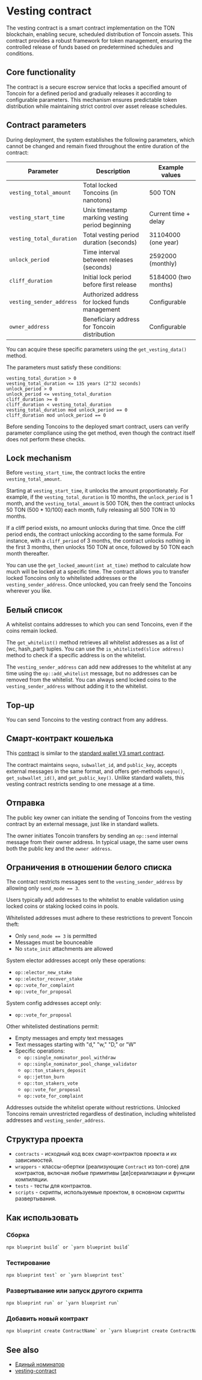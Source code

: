 
# Vesting contract

The vesting contract is a smart contract implementation on the TON blockchain, enabling secure, scheduled distribution of Toncoin assets. This contract provides a robust framework for token management, ensuring the controlled release of funds based on predetermined schedules and conditions.

## Core functionality

The contract is a secure escrow service that locks a specified amount of Toncoin for a defined period and gradually releases it according to configurable parameters. This mechanism ensures predictable token distribution while maintaining strict control over asset release schedules.

## Contract parameters

During deployment, the system establishes the following parameters, which cannot be changed and remain fixed throughout the entire duration of the contract:

| Parameter                | Description                                     | Example values       |
| ------------------------ | ----------------------------------------------- | -------------------- |
| `vesting_total_amount`   | Total locked Toncoins (in nanotons)             | 500 TON              |
| `vesting_start_time`     | Unix timestamp marking vesting period beginning | Current time + delay |
| `vesting_total_duration` | Total vesting period duration (seconds)         | 31104000 (one year)  |
| `unlock_period`          | Time interval between releases (seconds)        | 2592000 (monthly)    |
| `cliff_duration`         | Initial lock period before first release        | 5184000 (two months) |
| `vesting_sender_address` | Authorized address for locked funds management  | Configurable         |
| `owner_address`          | Beneficiary address for Toncoin distribution    | Configurable         |

You can acquire these specific parameters using the `get_vesting_data()` method.

The parameters must satisfy these conditions:

```
vesting_total_duration > 0
vesting_total_duration <= 135 years (2^32 seconds)
unlock_period > 0
unlock_period <= vesting_total_duration
cliff_duration >= 0
cliff_duration < vesting_total_duration
vesting_total_duration mod unlock_period == 0
cliff_duration mod unlock_period == 0
```

Before sending Toncoins to the deployed smart contract, users can verify parameter compliance using the get method, even though the contract itself does not perform these checks.

## Lock mechanism

Before `vesting_start_time`, the contract locks the entire `vesting_total_amount`.

Starting at `vesting_start_time`, it unlocks the amount proportionately. For example, if the `vesting_total_duration` is 10 months, the `unlock_period` is 1 month, and the `vesting_total_amount` is 500 TON, then the contract unlocks 50 TON (500 \* 10/100) each month, fully releasing all 500 TON in 10 months.

If a cliff period exists, no amount unlocks during that time. Once the cliff period ends, the contract unlocking according to the same formula. For instance, with a `cliff_period` of 3 months, the contract unlocks nothing in the first 3 months, then unlocks 150 TON at once, followed by 50 TON each month thereafter.

You can use the `get_locked_amount(int at_time)` method to calculate how much will be locked at a specific time. The contract allows you to transfer locked Toncoins only to whitelisted addresses or the `vesting_sender_address`. Once unlocked, you can freely send the Toncoins wherever you like.

## Белый список

A whitelist contains addresses to which you can send Toncoins, even if the coins remain locked.

The `get_whitelist()` method retrieves all whitelist addresses as a list of (wc, hash_part) tuples. You can use the `is_whitelisted(slice address)` method to check if a specific address is on the whitelist.

The `vesting_sender_address` can add new addresses to the whitelist at any time using the `op::add_whitelist` message, but no addresses can be removed from the whitelist. You can always send locked coins to the `vesting_sender_address` without adding it to the whitelist.

## Top-up

You can send Toncoins to the vesting contract from any address.

## Смарт-контракт кошелька

This [contract](https://github.com/ton-blockchain/vesting-contract/blob/2a63cb96942332abf92ed8425b37645fe4f41f86/contracts/vesting_wallet.fc#L366) is similar to the [standard wallet V3 smart contract](https://github.com/ton-blockchain/ton/blob/master/crypto/smartcont/wallet3-code.fc).

The contract maintains `seqno`, `subwallet_id`, and `public_key`, accepts external messages in the same format, and offers get-methods `seqno()`, `get_subwallet_id()`, and `get_public_key()`. Unlike standard wallets, this vesting contract restricts sending to one message at a time.

## Отправка

The public key owner can initiate the sending of Toncoins from the vesting contract by an external message, just like in standard wallets.

The owner initiates Toncoin transfers by sending an `op::send` internal message from their owner address. In typical usage, the same user owns both the public key and the `owner address`.

## Ограничения в отношении белого списка

The contract restricts messages sent to the `vesting_sender_address` by allowing only `send_mode == 3`.

Users typically add addresses to the whitelist to enable validation using locked coins or staking locked coins in pools.

Whitelisted addresses must adhere to these restrictions to prevent Toncoin theft:

- Only `send_mode == 3` is permitted
- Messages must be bounceable
- No `state_init` attachments are allowed

System elector addresses accept only these operations:

- `op::elector_new_stake`
- `op::elector_recover_stake`
- `op::vote_for_complaint`
- `op::vote_for_proposal`

System config addresses accept only:

- `op::vote_for_proposal`

Other whitelisted destinations permit:

- Empty messages and empty text messages
- Text messages starting with "d," "w," "D," or "W"
- Specific operations:
  - `op::single_nominator_pool_withdraw`
  - `op::single_nominator_pool_change_validator`
  - `op::ton_stakers_deposit`
  - `op::jetton_burn`
  - `op::ton_stakers_vote`
  - `op::vote_for_proposal`
  - `op::vote_for_complaint`

Addresses outside the whitelist operate without restrictions. Unlocked Toncoins remain unrestricted regardless of destination, including whitelisted addresses and `vesting_sender_address`.

## Структура проекта

- `contracts` - исходный код всех смарт-контрактов проекта и их зависимостей.
- `wrappers` - классы-обертки (реализующие `Contract` из ton-core) для контрактов, включая любые примитивы [де]сериализации и функции компиляции.
- `tests` - тесты для контрактов.
- `scripts` - скрипты, используемые проектом, в основном скрипты развертывания.

## Как использовать

### Сборка

```bash
npx blueprint build` or `yarn blueprint build`
```

### Тестирование

```bash
npx blueprint test` or `yarn blueprint test`
```

### Развертывание или запуск другого скрипта

```bash
npx blueprint run` or `yarn blueprint run`
```

### Добавить новый контракт

```bash
npx blueprint create ContractName` or `yarn blueprint create ContractName`
```

## See also

- [Единый номинатор](/v3/documentation/smart-contracts/contracts-specs/single-nominator-pool)
- [vesting-contract](https://github.com/ton-blockchain/vesting-contract)

<Feedback />
